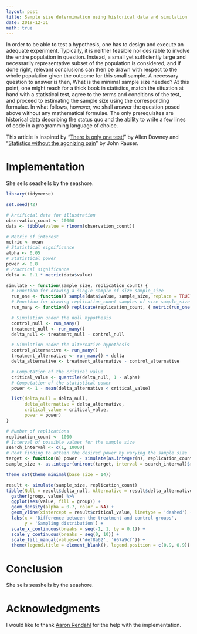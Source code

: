 ```yaml
---
layout: post
title: Sample size determination using historical data and simulation
date: 2019-12-31
math: true
---
```


In order to be able to test a hypothesis, one has to design and execute an
adequate experiment. Typically, it is neither feasible nor desirable to involve
the entire population in question. Instead, a small yet sufficiently large and
necessarily representative subset of the population is considered, and if done
right, relevant conclusions can then be drawn with respect to the whole
population given the outcome for this small sample. A necessary question to
answer is then, What is the minimal sample size needed? At this point, one might
reach for a thick book in statistics, match the situation at hand with a
statistical test, agree to the terms and conditions of the test, and proceed to
estimating the sample size using the corresponding formulae. In what follows,
however, we shall answer the question posed above without any mathematical
formulae. The only prerequisites are historical data describing the status quo
and the ability to write a few lines of code in a programming language of
choice.

This article is inspired by “[There is only one test!][Allen Downey]” by Allen
Downey and “[Statistics without the agonizing pain][John Rauser]” by John
Rauser.

# Implementation

She sells seashells by the seashore.

```r
library(tidyverse)

set.seed(42)

# Artificial data for illustration
observation_count <- 20000
data <- tibble(value = rlnorm(observation_count))

# Metric of interest
metric <- mean
# Statistical significance
alpha <- 0.05
# Statistical power
power <- 0.8
# Practical significance
delta <- 0.1 * metric(data$value)

simulate <- function(sample_size, replication_count) {
  # Function for drawing a single sample of size sample_size
  run_one <- function() sample(data$value, sample_size, replace = TRUE)
  # Function for drawing replication_count samples of size sample_size
  run_many <- function() replicate(replication_count, { metric(run_one()) })

  # Simulation under the null hypothesis
  control_null <- run_many()
  treatment_null <- run_many()
  delta_null <- treatment_null - control_null

  # Simulation under the alternative hypothesis
  control_alternative <- run_many()
  treatment_alternative <- run_many() + delta
  delta_alternative <- treatment_alternative - control_alternative

  # Computation of the critical value
  critical_value <- quantile(delta_null, 1 - alpha)
  # Computation of the statistical power
  power <- 1 - mean(delta_alternative < critical_value)

  list(delta_null = delta_null,
       delta_alternative = delta_alternative,
       critical_value = critical_value,
       power = power)
}

# Number of replications
replication_count <- 1000
# Interval of possible values for the sample size
search_interval <- c(1, 10000)
# Root finding to attain the desired power by varying the sample size
target <- function(n) power - simulate(as.integer(n), replication_count)$power
sample_size <- as.integer(uniroot(target, interval = search_interval)$root)
```

```r
theme_set(theme_minimal(base_size = 14))

result <- simulate(sample_size, replication_count)
tibble(Null = result$delta_null, Alternative = result$delta_alternative) %>%
  gather(group, value) %>%
  ggplot(aes(value, fill = group)) +
  geom_density(alpha = 0.7, color = NA) +
  geom_vline(xintercept = result$critical_value, linetype = 'dashed') +
  labs(x = 'Difference between the treatment and control groups',
       y = 'Sampling distribution') +
  scale_x_continuous(breaks = seq(-1, 1, by = 0.1)) +
  scale_y_continuous(breaks = seq(0, 10)) +
  scale_fill_manual(values=c('#ef8a62', '#67a9cf')) +
  theme(legend.title = element_blank(), legend.position = c(0.9, 0.9))
```

# Conclusion

She sells seashells by the seashore.

# Acknowledgments

I would like to thank [Aaron Rendahl] for the help with the implementation.

[Aaron Rendahl]: http://users.stat.umn.edu/~rend0020/
[Allen Downey]: http://allendowney.blogspot.com/2011/05/there-is-only-one-test.html
[John Rauser]: https://www.youtube.com/watch?v=5Dnw46eC-0o
